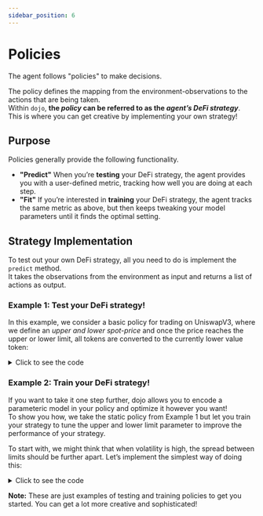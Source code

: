 ```yaml
---
sidebar_position: 6
---
```


# Policies


The agent follows "policies" to make decisions.  

The policy defines the mapping from the environment-observations to the actions that are being taken.  
Within `dojo`, **the *policy* can be referred to as the *agent’s DeFi strategy***. This is where you can get creative by implementing your own strategy!


## Purpose
Policies generally provide the following functionality.

- **"Predict"**
  When you’re **testing** your DeFi strategy, the agent provides you with a user-defined metric, tracking how well you are doing at each step.  
- **"Fit"**
  If you’re interested in **training** your DeFi strategy, the agent tracks the same metric as above, but then keeps tweaking your model parameters until it finds the optimal setting.



## Strategy Implementation
To test out your own DeFi strategy, all you need to do is implement the `predict` method.   
It takes the observations from the environment as input and returns a list of actions as output.  



### Example 1: Test your DeFi strategy! 
In this example, we consider a basic policy for trading on UniswapV3, where we define an *upper and lower spot-price* and once the price reaches the upper or lower limit, all tokens are converted to the currently lower value token: 

<details><summary>Click to see the code</summary>
<p>

<CodeBlock url="https://github.com/CompassLabs/dojo_examples/blob/main/policies/price_window.py" lines={[15,46]}/>

</p>
</details>

### Example 2: Train your DeFi strategy! 
If you want to take it one step further, dojo allows you to encode a parameteric model in your policy and optimize it however you want!   
To show you how, we take the static policy from Example 1 but let you train your strategy to tune the upper and lower limit parameter to improve the performance of your strategy.

To start with, we might think that when volatility is high, the spread between limits should be further apart. Let’s implement the simplest way of doing this: 

<details><summary>Click to see the code</summary>
<p>

<CodeBlock url="https://github.com/CompassLabs/dojo_examples/blob/main/policies/dynamic_price_window.py" lines={[15,41]}/>

</p>
</details>





**Note:** These are just examples of testing and training policies to get you started. You can get a lot more creative and sophisticated! 













